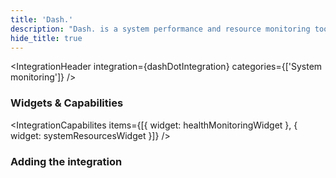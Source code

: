 ```yaml
---
title: 'Dash.'
description: "Dash. is a system performance and resource monitoring tool"
hide_title: true
---
```




<IntegrationHeader
  integration={dashDotIntegration}
  categories={['System monitoring']}
/>

### Widgets & Capabilities
<IntegrationCapabilites
    items={[{
      widget: healthMonitoringWidget
    }, {
      widget: systemResourcesWidget
    }]}
/>

### Adding the integration
<AddingIntegration />